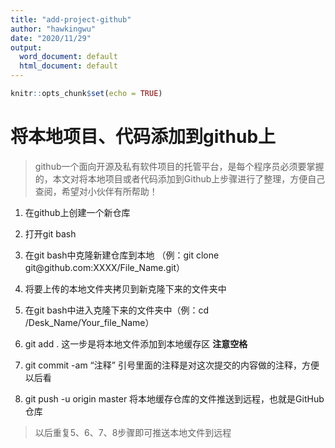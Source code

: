 ```yaml
---
title: "add-project-github"
author: "hawkingwu"
date: "2020/11/29"
output:
  word_document: default
  html_document: default
---
```


```r
knitr::opts_chunk$set(echo = TRUE)
```

# 将本地项目、代码添加到github上

> github一个面向开源及私有软件项目的托管平台，是每个程序员必须要掌握的，本文对将本地项目或者代码添加到Github上步骤进行了整理，方便自己查阅，希望对小伙伴有所帮助！

1. 在github上创建一个新仓库

2. 打开git bash

3. 在git bash中克隆新建仓库到本地 （例：git clone git@github.com:XXXX/File_Name.git）

4. 将要上传的本地文件夹拷贝到新克隆下来的文件夹中

5. 在git bash中进入克隆下来的文件夹中（例：cd /Desk_Name/Your_file_Name）

6. git add . 这一步是将本地文件添加到本地缓存区 **注意空格**

7. git commit -am “注释”  引号里面的注释是对这次提交的内容做的注释，方便以后看

8. git push -u origin master  将本地缓存仓库的文件推送到远程，也就是GitHub仓库

> 以后重复5、6、7、8步骤即可推送本地文件到远程



